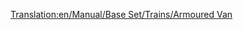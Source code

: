 [[Translation:en/Manual/Base Set/Trains/Armoured Van]]
{{it/Manuale/Set base/Treni/Vagoni|Nome=Vagone blindato
|Costo=2.988
|Vuoto=30
|Pieno=32
|Pieno2=33
|Pieno3=33
|Capacità1=20 borse di valori,oro o diamanti
|Capacità2=25 borse di valori,oro o diamanti
|Capacità3=27 borse di valori,oro o diamanti
|Immagine1=[[File:it/Manuale/Set base/Treni/VagoneBlindatoTeB.png]]
|Immagine2=[[File:it/Manuale/Set base/Treni/VagoneBlindatoArB.png]]
|Immagine3=[[File:it/Manuale/Set base/Treni/VagoneBlindatoTrB.png]]
|Immagine1m=[[File:it/Manuale/Set base/Treni/VagoneBlindatoM.png]]
|ClimaB=9
|ClimaM=8
|Descrizione=Questo vagone può trasportare oggetti di valore tra banche di città con più di 1200 abitanti. Sfortunatamente ci sono raramente banche generate a causa di piccole città all'inizio di una mappa casuale. Però dalla  v0.6.0 di OTTD si possono fondare, vedi [[it/Manuale/Industrie|finanziamento industrie]], banche in città, a differenza della versione 0.5.x per cui serviva una patch appropriata.
}}